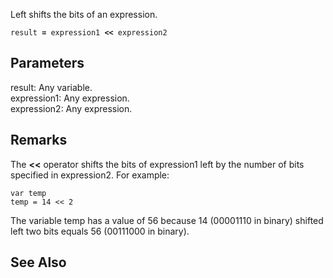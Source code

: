 Left shifts the bits of an expression.

 result '''=''' expression1 '''&lt;&lt;''' expression2
==Parameters==
; result: Any variable.
; expression1: Any expression.
; expression2: Any expression.

==Remarks==
The '''&lt;&lt;''' operator shifts the bits of expression1 left by the number of bits specified in expression2. For example:

 var temp
 temp = 14 &lt;&lt; 2
The variable temp has a value of 56 because 14 (00001110 in binary) shifted left two bits equals 56 (00111000 in binary).


==See Also==

              

              

              

              

              
